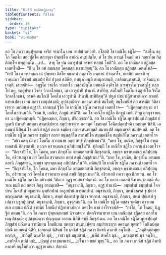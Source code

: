 ```yaml
---
title: "6.23 เกณิยชฏิลวตฺถุ"
tableOfContents: false
sidebar:
  order: 16
type: "tipitaka"
basket: "vi"
book: "vi-maha"
---
```



<DynamicBreadcrumb />

<Division number="300" book="vi-maha">

<Paragraph number="1353" book="vi-maha">
อถ โข ภควา อนุปุพฺเพน จาริกํ จรมาโน เยน อาปณํ ตทวสริ. อโสฺสสิ โข เกณิโย ชฏิโล—  “สมโณ ขลุ โภ โคตโม สกฺยปุตฺโต สกฺยกุลา ปพฺพชิโต อาปณํ อนุปฺปตฺโต, ตํ โข ปน ภวนฺตํ โคตมํ เอวํ กลฺยาโณ กิตฺติสทฺโท อพฺภุคฺคโต …เป…  สาธุ โข ปน ตถารูปานํ อรหตํ ทสฺสนํ โหตี”ติ. อถ โข เกณิยสฺส ชฏิลสฺส เอตทโหสิ—  “กึ นุ โข อหํ สมณสฺส โคตมสฺส หราเปยฺยนฺ”ติ. อถ โข เกณิยสฺส ชฏิลสฺส เอตทโหสิ—  “เยปิ โข เต พฺราหฺมณานํ ปุพฺพกา อิสโย มนฺตานํ กตฺตาโร มนฺตานํ ปวตฺตาโร, เยสมิทํ เอตรหิ พฺราหฺมณา โปราณํ มนฺตปทํ คีตํ ปวุตฺตํ สมิหิตํ, ตทนุคายนฺติ ตทนุภาสนฺติ, ภาสิตมนุภาสนฺติ, วาจิตมนุวาเจนฺติ, เสยฺยถิทํ—  อฏฺฐโก วามโก วามเทโว เวสฺสามิตฺโต ยมตคฺคิ องฺคีรโส ภารทฺวาโช วาเสฏฺโฐ กสฺสโป ภคุ, รตฺตูปรตา วิรตา วิกาลโภชนา, เต เอวรูปานิ ปานานิ สาทิยึสุ. สมโณปิ โคตโม รตฺตูปรโต วิรโต วิกาลโภชนา, อรหติ สมโณปิ โคตโม เอวรูปานิ ปานานิ สาทิยิตุนฺ”ติ ปหูตํ ปานํ ปฏิยาทาเปตฺวา กาเชหิ คาหาเปตฺวา เยน ภควา เตนุปสงฺกมิ; อุปสงฺกมิตฺวา ภควตา สทฺธึ สมฺโมทิ; สมฺโมทนียํ กถํ สารณียํ วีติสาเรตฺวา เอกมนฺตํ อฏฺฐาสิ. เอกมนฺตํ ฐิโต โข เกณิโย ชฏิโล ภควนฺตํ เอตทโวจ—  “ปฏิคฺคณฺหาตุ เม ภวํ โคตโม ปานนฺ”ติ. “เตน หิ, เกณิย, ภิกฺขูนํ เทหี”ติ. อถ โข เกณิโย ชฏิโล ภิกฺขูนํ เทติ. ภิกฺขู กุกฺกุจฺจายนฺตา น ปฏิคฺคณฺหนฺติ. “ปฏิคฺคณฺหถ, ภิกฺขเว, ปริภุญฺชถา”ติ. อถ โข เกณิโย ชฏิโล พุทฺธปฺปมุขํ ภิกฺขุสํฆํ ปหูเตหิ ปาเนหิ สหตฺถา สนฺตปฺเปตฺวา สมฺปวาเรตฺวา ภควนฺตํ โธตหตฺถํ โอนีตปตฺตปาณึ เอกมนฺตํ นิสีทิ. เอกมนฺตํ นิสินฺนํ โข เกณิยํ ชฏิลํ ภควา ธมฺมิยา กถาย สนฺทเสฺสสิ สมาทเปสิ สมุตฺเตเชสิ สมฺปหํเสสิ. อถ โข เกณิโย ชฏิโล ภควตา ธมฺมิยา กถาย สนฺทสฺสิโต สมาทปิโต สมุตฺเตชิโต สมฺปหํสิโต ภควนฺตํ เอตทโวจ—  “อธิวาเสตุ เม ภวํ โคตโม สฺวาตนาย ภตฺตํ สทฺธึ ภิกฺขุสํเฆนา”ติ. “มหา โข, เกณิย, ภิกฺขุสํโฆ อฑฺฒเตลสานิ ภิกฺขุสตานิ, ตฺวญฺจ พฺราหฺมเณสุ อภิปฺปสนฺโน”ติ.
</Paragraph>

<Paragraph number="1354" book="vi-maha">
ทุติยมฺปิ โข เกณิโย ชฏิโล ภควนฺตํ เอตทโวจ—  “กิญฺจาปิ โข, โภ โคตม, มหา ภิกฺขุสํโฆ อฑฺฒเตลสานิ ภิกฺขุสตานิ, อหญฺจ พฺราหฺมเณสุ อภิปฺปสนฺโน, อธิวาเสตุ เม ภวํ โคตโม สฺวาตนาย ภตฺตํ สทฺธึ ภิกฺขุสํเฆนา”ติ. “มหา โข, เกณิย, ภิกฺขุสํโฆ อฑฺฒเตลสานิ ภิกฺขุสตานิ, ตฺวญฺจ พฺราหฺมเณสุ อภิปฺปสนฺโน”ติ. ตติยมฺปิ โข เกณิโย ชฏิโล ภควนฺตํ เอตทโวจ—  “กิญฺจาปิ โข, โภ โคตม, มหา ภิกฺขุสํโฆ อฑฺฒเตลสานิ ภิกฺขุสตานิ, อหญฺจ พฺราหฺมเณสุ อภิปฺปสนฺโน, อธิวาเสตุ ภวํ โคตโม สฺวาตนาย ภตฺตํ สทฺธึ ภิกฺขุสํเฆนา”ติ. อธิวาเสสิ ภควา ตุณฺหีภาเวน. อถ โข เกณิโย ชฏิโล ภควโต อธิวาสนํ วิทิตฺวา อุฏฺฐายาสนา ปกฺกามิ.
</Paragraph>

<Paragraph number="1355" book="vi-maha">
อถ โข ภควา เอตสฺมึ นิทาเน เอตสฺมึ ปกรเณ ธมฺมึ กถํ กตฺวา ภิกฺขู อามนฺเตสิ—  “อนุชานามิ, ภิกฺขเว, อฏฺฐ ปานานิ—  อมฺพปานํ ชมฺพุปานํ โจจปานํ โมจปานํ มธูกปานํ มุทฺทิกปานํ สาลูกปานํ ผารุสกปานํ. อนุชานามิ, ภิกฺขเว, สพฺพํ ผลรสํ ฐเปตฺวา ธญฺญผลรสํ. อนุชานามิ, ภิกฺขเว, สพฺพํ ปตฺตรสํ ฐเปตฺวา ฑากรสํ. อนุชานามิ, ภิกฺขเว, สพฺพํ ปุปฺผรสํ ฐเปตฺวา มธูกปุปฺผรสํ. อนุชานามิ, ภิกฺขเว, อุจฺฉุรสนฺ”ติ.
</Paragraph>

<Paragraph number="1356" book="vi-maha">
อถ โข เกณิโย ชฏิโล ตสฺสา รตฺติยา อจฺจเยน สเก อสฺสเม ปณีตํ ขาทนียํ โภชนียํ ปฏิยาทาเปตฺวา ภควโต กาลํ อาโรจาเปสิ—  “กาโล, โภ โคตม, นิฏฺฐิตํ ภตฺตนฺ”ติ. อถ โข ภควา ปุพฺพณฺหสมยํ นิวาเสตฺวา ปตฺตจีวรมาทาย เยน เกณิยสฺส ชฏิลสฺส อสฺสโม เตนุปสงฺกมิ; อุปสงฺกมิตฺวา ปญฺญตฺเต อาสเน นิสีทิ สทฺธึ ภิกฺขุสํเฆน. อถ โข เกณิโย ชฏิโล พุทฺธปฺปมุขํ ภิกฺขุสํฆํ ปณีเตน ขาทนีเยน โภชนีเยน สหตฺถา สนฺตปฺเปตฺวา สมฺปวาเรตฺวา ภควนฺตํ ภุตฺตาวึ โอนีตปตฺตปาณึ เอกมนฺตํ นิสีทิ. เอกมนฺตํ นิสินฺนํ โข เกณิยํ ชฏิลํ ภควา อิมาหิ คาถาหิ อนุโมทิ—
</Paragraph>

<Paragraph number="1357" type="verses" book="vi-maha">
_“อคฺคิหุตฺตมุขา ยญฺญา,_  
_สาวิตฺตี ฉนฺทโส มุขํ;_  
_ราชา มุขํ มนุสฺสานํ,_  
_นทีนํ สาคโร มุขํ._  

</Paragraph>

<Paragraph number="1358" type="verses" book="vi-maha">
_นกฺขตฺตานํ มุขํ จนฺโท,_  
_อาทิจฺโจ ตปตํ มุขํ;_  
_ปุญฺญํ อากงฺขมานานํ,_  
_สํโฆ เว ยชตํ มุขนฺ”ติ._  

</Paragraph>

<Paragraph number="1359" book="vi-maha">
อถ โข ภควา เกณิยํ ชฏิลํ อิมาหิ คาถาหิ อนุโมทิตฺวา อุฏฺฐายาสนา ปกฺกามิ.
</Paragraph>
</Division>